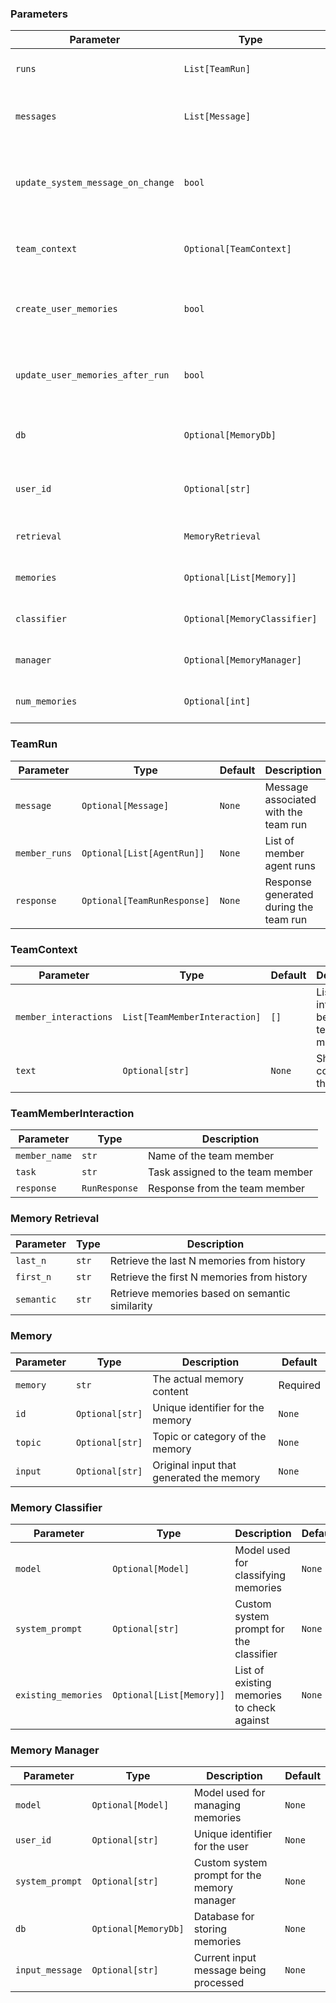 ### Parameters

| Parameter | Type | Default | Description |
|-----------|------|-------------|---------|
| `runs` | `List[TeamRun]` | `[]` | List of team conversation runs |
| `messages` | `List[Message]` | `[]` | List of messages sent to the model |
| `update_system_message_on_change` | `bool` | `True` | Whether to update system message when it changes |
| `team_context` | `Optional[TeamContext]` | `None` | Context shared among team members |
| `create_user_memories` | `bool` | `False` | Whether to create personalized memories for users |
| `update_user_memories_after_run` | `bool` | `True` | Whether to update memories after each run |
| `db` | `Optional[MemoryDb]` | `None` | Database for storing personalized memories |
| `user_id` | `Optional[str]` | `None` | User identifier for personalized memories |
| `retrieval` | `MemoryRetrieval` | `MemoryRetrieval.last_n` | Memory retrieval strategy |
| `memories` | `Optional[List[Memory]]` | `None` | List of retrieved memories |
| `classifier` | `Optional[MemoryClassifier]` | `None` | Classifier for memory importance |
| `manager` | `Optional[MemoryManager]` | `None` | Manager for memory operations |
| `num_memories` | `Optional[int]` | `None` | Number of memories to retrieve |

### TeamRun

| Parameter | Type | Default | Description |
|-----------|------|-------------|---------|
| `message` | `Optional[Message]` | `None` | Message associated with the team run |
| `member_runs` | `Optional[List[AgentRun]]` | `None` | List of member agent runs |
| `response` | `Optional[TeamRunResponse]` | `None` | Response generated during the team run |

### TeamContext

| Parameter | Type | Default | Description |
|-----------|------|-------------|---------|
| `member_interactions` | `List[TeamMemberInteraction]` | `[]` | List of interactions between team members |
| `text` | `Optional[str]` | `None` | Shared text context for the team |

### TeamMemberInteraction

| Parameter | Type | Description |
|-----------|------|-------------|
| `member_name` | `str` | Name of the team member |
| `task` | `str` | Task assigned to the team member |
| `response` | `RunResponse` | Response from the team member |

### Memory Retrieval

| Parameter | Type | Description |
|-----------|------|-------------|
| `last_n` | `str` | Retrieve the last N memories from history |
| `first_n` | `str` | Retrieve the first N memories from history |
| `semantic` | `str` | Retrieve memories based on semantic similarity |

### Memory

| Parameter | Type | Description | Default |
|-----------|------|-------------|---------|
| `memory` | `str` | The actual memory content | Required |
| `id` | `Optional[str]` | Unique identifier for the memory | `None` |
| `topic` | `Optional[str]` | Topic or category of the memory | `None` |
| `input` | `Optional[str]` | Original input that generated the memory | `None` |

### Memory Classifier

| Parameter | Type | Description | Default |
|-----------|------|-------------|---------|
| `model` | `Optional[Model]` | Model used for classifying memories | `None` |
| `system_prompt` | `Optional[str]` | Custom system prompt for the classifier | `None` |
| `existing_memories` | `Optional[List[Memory]]` | List of existing memories to check against | `None` |

### Memory Manager

| Parameter | Type | Description | Default |
|-----------|------|-------------|---------|
| `model` | `Optional[Model]` | Model used for managing memories | `None` |
| `user_id` | `Optional[str]` | Unique identifier for the user | `None` |
| `system_prompt` | `Optional[str]` | Custom system prompt for the memory manager | `None` |
| `db` | `Optional[MemoryDb]` | Database for storing memories | `None` |
| `input_message` | `Optional[str]` | Current input message being processed | `None` |
